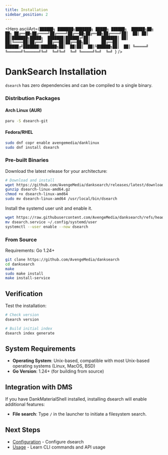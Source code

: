 ```yaml
---
title: Installation
sidebar_position: 2
---
```



<Hero
  asciiArt={`██████╗ ███████╗███████╗ █████╗ ██████╗  ██████╗██╗  ██╗
██╔══██╗██╔════╝██╔════╝██╔══██╗██╔══██╗██╔════╝██║  ██║
██║  ██║███████╗█████╗  ███████║██████╔╝██║     ███████║
██║  ██║╚════██║██╔══╝  ██╔══██║██╔══██╗██║     ██╔══██║
██████╔╝███████║███████╗██║  ██║██║  ██║╚██████╗██║  ██║
╚═════╝ ╚══════╝╚══════╝╚═╝  ╚═╝╚═╝  ╚═╝ ╚═════╝╚═╝  ╚═╝
                                                        `}
/>

# DankSearch Installation

`dsearch` has zero dependencies and can be compiled to a single binary.

### Distribution Packages

#### Arch Linux (AUR)
```bash
paru -S dsearch-git
```

#### Fedora/RHEL
```bash
sudo dnf copr enable avengemedia/danklinux
sudo dnf install dsearch
```

### Pre-built Binaries

Download the latest release for your architecture:

```bash
# Download and install
wget https://github.com/AvengeMedia/danksearch/releases/latest/download/dsearch-linux-amd64.gz
gunzip dsearch-linux-amd64.gz
chmod +x dsearch-linux-amd64
sudo mv dsearch-linux-amd64 /usr/local/bin/dsearch
```

Install the systemd user unit and enable it.

```bash
wget https://raw.githubusercontent.com/AvengeMedia/danksearch/refs/heads/master/assets/dsearch.service
mv dsearch.service ~/.config/systemd/user
systemctl --user enable --now dsearch
```

### From Source

Requirements: Go 1.24+

```bash
git clone https://github.com/AvengeMedia/danksearch
cd danksearch
make
sudo make install
make install-service
```

## Verification

Test the installation:

```bash
# Check version
dsearch version

# Build initial index
dsearch index generate
```

## System Requirements

- **Operating System**: Unix-based, compatible with most Unix-based operating systems (Linux, MacOS, BSD)
- **Go Version**: 1.24+ (for building from source)

## Integration with DMS

If you have DankMaterialShell installed, installing dsearch will enable additional features:

- **File search**: Type `/` in the launcher to initiate a filesystem search.

## Next Steps

- [Configuration](configuration) - Configure dsearch
- [Usage](usage) - Learn CLI commands and API usage
